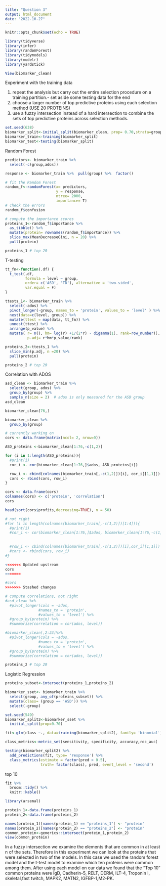 ```yaml
---
title: "Question 3"
output: html_document
date: "2022-10-27"
---
```


```r
knitr::opts_chunk$set(echo = TRUE)
```


```r
library(tidyverse)
library(infer)
library(randomForest)
library(tidymodels)
library(modelr)
library(yardstick)
```

```r
View(biomarker_clean)
```


Experiment with the training data 

1. repeat the analysis but carry out the entire selection procedure on a training partition.- set aside some testing data for the end 
2. choose a larger number of top predictive proteins using each selection method (USE 20 PROTEINS)
3. use a fuzzy intersection instead of a hard intersection to combine
the sets of top predictive proteins across selection methods. 

```r
set.seed(638)
biomarker_split<-initial_split(biomarker_clean, prop= 0.70,strata=group)
biomarker_train<-training(biomarker_split)
biomarker_test<-testing(biomarker_split)
```

Random Forest
```r
predictors<- biomarker_train %>% 
  select(-c(group,ados))

response <- biomarker_train %>%  pull(group) %>%  factor()

# fit the Random Forest 
random_f<-randomForest(x= predictors, 
                       y = response,
                       ntree= 2000,
                       importance= T)
# check the errors 
random_f$confusion

# compute the importance scores 
proteins_1<-random_f$importance %>% 
  as_tibble() %>% 
  mutate(protein= rownames(random_f$importance)) %>% 
  slice_max(MeanDecreaseGini, n = 20) %>% 
  pull(protein)
```

```r
proteins_1 # top 20
```

T-testing 
```r
tt_fn<-function(.df) {
  t_test(.df,
         formula = level ~ group,
         order= c('ASD', 'TD'), alternative = 'two-sided',
         var.equal = F)
}

ttests_1<- biomarker_train %>% 
  select(-ados) %>% 
  pivot_longer(-group, names_to = 'protein', values_to = 'level' ) %>% 
  nest(data=c(level, group)) %>% 
  mutate(ttest = map(data, tt_fn)) %>% 
  unnest(ttest) %>% 
  arrange(p_value) %>% 
  mutate( r= n(), hm= log(r) +1/(2*r) - digamma(1), rank=row_number(), 
          p.adj= r*hm*p_value/rank)

proteins_2<-ttests_1 %>% 
  slice_min(p.adj, n =20) %>% 
  pull(protein)
```

```r
proteins_2 # top 20
```

Correlation with ADOS
```r
asd_clean <- biomarker_train %>% 
  select(group, ados) %>% 
  group_by(group) %>% 
  sample_n(size = 2)  # ados is only measured for the ASD group
asd_clean

biomarker_clean[76,]

biomarker_clean %>%
  group_by(group)

# currently working on
cors <- data.frame(matrix(ncol= 2, nrow=0))

ASD_proteins <-biomarker_clean[1:76,-c(1,2)]

for (i in 1:length(ASD_proteins)){
  #print(i)
  cor_i <- cor(biomarker_clean[1:76,]$ados, ASD_proteins[i]) 

  row_i <- cbind(colnames(biomarker_train[,-c(1,2)])[i], cor_i[[1,1]])
  cors <- rbind(cors, row_i)
}

cors <- data.frame(cors)
colnames(cors) <- c('protein', 'correlation')
cors

head(sort(cors$profits,decreasing=TRUE), n = 50)

# not right
#for (i in length(colnames(biomarker_train[,-c(1,2)])[1:4])){
  #print(i)
  #cor_i <- cor(biomarker_clean[1:76,]$ados, biomarker_clean[1:76,-c(1,2)][i])
  
  
  #row_i <- cbind(colnames(biomarker_train[,-c(1,2)])[i],cor_i[[1,1]])
  #cors <- rbind(cors, row_i)
#}

<<<<<<< Updated upstream
cors
=======

#cors
>>>>>>> Stashed changes

# compute correlations, not right
#asd_clean %>%
  #pivot_longer(cols = -ados,
               #names_to = 'protein',
               #values_to = 'level') %>%
  #group_by(protein) %>%
  #summarize(correlation = cor(ados, level))

#biomarker_clean[,2:23]%>%
  #pivot_longer(cols = -ados,
               #names_to = 'protein',
               #values_to = 'level') %>%
  #group_by(protein) %>%
  #summarize(correlation = cor(ados, level))
```

```r
proteins_2 # top 20
```

Logistic Regression 

```r
proteins_subset<-intersect(proteins_1,proteins_2)

biomarker_sset<- biomarker_train %>% 
  select(group, any_of(proteins_subset)) %>% 
  mutate(class= (group == 'ASD')) %>% 
  select(-group)

set.seed(549)
biomarker_split2<-biomarker_sset %>% 
  initial_split(prop=0.70)

fit<-glm(class ~., data=training(biomarker_split2), family= 'binomial')

class_metrics<-metric_set(sensitivity, specificity, accuracy,roc_auc)

testing(biomarker_split2) %>% 
  add_predictions(fit, type= 'response') %>% 
  class_metrics(estimate = factor(pred > 0.5), 
                truth= factor(class), pred, event_level = 'second')
```

top 10 
```r
fit %>% 
  broom::tidy() %>% 
  knitr::kable() 
```

```r
library(arsenal)

protein_1<-data.frame(proteins_1)
protein_2<-data.frame(proteins_2)

names(protein_1)[names(protein_1) == "proteins_1"] <- "protein"
names(protein_2)[names(protein_2) == "proteins_2"] <- "protein"
common_protein<-generics::intersect(protein_1,protein_2)
view(common_protein)
```

In a fuzzy intersection we examine the elements that are common in at least n of the
sets. Therefore in this experiment we can look at the proteins that were selected in
two of the models. In this case we used the random forest model and the t-test model
to examine which ten proteins were common among them. After using each model on our 
data we found that the "Top 10" common proteins were IgD, Cadherin-5, RELT, DERM, 
ILT-4, Troponin I, skeletal,fast twitch, MAPK2, MATN2, IGFBP-1,M2-PK. 